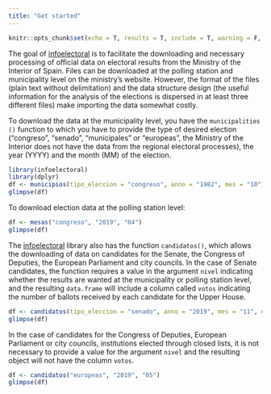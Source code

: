 ```yaml
---
title: "Get started"
---
```


```r
knitr::opts_chunk$set(echo = T, results = T, include = T, warning = F, message = F)
```

The goal of [infoelectoral](https://hmeleiro.github.io/infoelectoral/) is to facilitate the downloading and necessary processing of official data on electoral results from the Ministry of the Interior of Spain. Files can be downloaded at the polling station and municipality level on the ministry's website. However, the format of the files (plain text without delimitation) and the data structure design (the useful information for the analysis of the elections is dispersed in at least three different files) make importing the data somewhat costly.

To download the data at the municipality level, you have the `municipalities ()` function to which you have to provide the type of desired election ("congreso", "senado", "municipales" or "europeas", the Ministry of the Interior does not have the data from the regional electoral processes), the year (YYYY) and the month (MM) of the election. 
```r
library(infoelectoral)
library(dplyr)
df <- municipios(tipo_eleccion = "congreso", anno = "1982", mes = "10")
glimpse(df)
```

To download election data at the polling station level:
```r
df <- mesas("congreso", "2019", "04")
glimpse(df)
```

The [infoelectoral](https://hmeleiro.github.io/infoelectoral/) library also has the function `candidatos()`, which allows the downloading of data on candidates for the Senate, the Congress of Deputies, the European Parliament and city councils. In the case of Senate candidates, the function requires a value in the argument `nivel` indicating whether the results are wanted at the municipality or polling station level, and the resulting `data.frame` will include a column called `votos` indicating the number of ballots received by each candidate for the Upper House. 

```r
df <- candidatos(tipo_eleccion = "senado", anno = "2019", mes = "11", nivel = "municipio")
glimpse(df)
```

In the case of candidates for the Congress of Deputies, European Parliament or city councils, institutions elected through closed lists, it is not necessary to provide a value for the argument `nivel` and the resulting object will not have the column `votos`. 

```r
df <- candidatos("europeas", "2019", "05")
glimpse(df)
```

